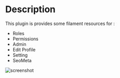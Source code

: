 # Description
 
This plugin is provides some filament resources for :

- Roles
- Permissions
- Admin
- Edit Profile
- Setting
- SeoMeta

![screenshot](./sc.png)
